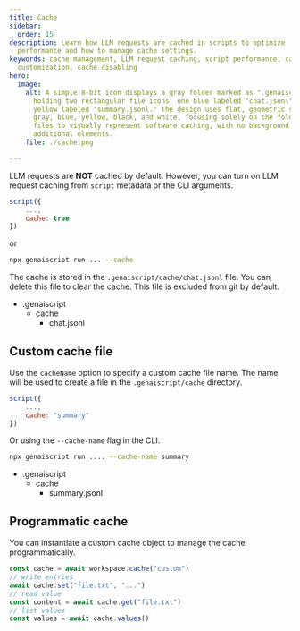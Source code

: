 ```yaml
---
title: Cache
sidebar:
  order: 15
description: Learn how LLM requests are cached in scripts to optimize
  performance and how to manage cache settings.
keywords: cache management, LLM request caching, script performance, cache file
  customization, cache disabling
hero:
  image:
    alt: A simple 8-bit icon displays a gray folder marked as ".genaiscript,"
      holding two rectangular file icons, one blue labeled "chat.jsonl" and one
      yellow labeled "summary.jsonl." The design uses flat, geometric shapes in
      gray, blue, yellow, black, and white, focusing solely on the folder and
      files to visually represent software caching, with no background or
      additional elements.
    file: ./cache.png

---
```



LLM requests are **NOT** cached by default. However, you can turn on LLM request caching from `script` metadata or the CLI arguments.

```js "cache: true"
script({
    ...,
    cache: true
})
```

or

```sh "--cache"
npx genaiscript run ... --cache
```

The cache is stored in the `.genaiscript/cache/chat.jsonl` file. You can delete this file to clear the cache.
This file is excluded from git by default.

<FileTree>

- .genaiscript
    - cache
        - chat.jsonl

</FileTree>

## Custom cache file

Use the `cacheName` option to specify a custom cache file name.
The name will be used to create a file in the `.genaiscript/cache` directory.

```js
script({
    ...,
    cache: "summary"
})
```

Or using the `--cache-name` flag in the CLI.

```sh
npx genaiscript run .... --cache-name summary
```

<FileTree>

- .genaiscript
    - cache
        - summary.jsonl

</FileTree>

## Programmatic cache

You can instantiate a custom cache object to manage the cache programmatically.

```js
const cache = await workspace.cache("custom")
// write entries
await cache.set("file.txt", "...")
// read value
const content = await cache.get("file.txt")
// list values
const values = await cache.values()
```
